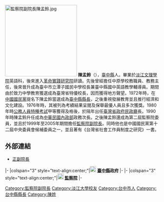 [[File:監察院副院長陳孟鈴.jpg|235px]]
'''陳孟鈴'''（{{bd|1934年||2009年||}}），[[臺中縣|臺中縣]]人。畢業於[[淡江大學|淡江文理學院]]英語科，後來進入[[國家發展研究院|革命實踐研究院]]研讀。先後曾經擔任中原學校教職員、教務主任，後來晉升成為臺中市立潭子國民中學校長兼臺中縣國中英語教學輔導員。期間由於致力中學教育獲選成為臺灣省特優校長，因而獲得地方聲望。1972年時，在[[中國國民黨|中國國民黨]]提名下陳孟鈴當選成為[[臺中縣縣長|臺中縣縣長]]，之後重視發展教育並且推行經濟和文化建設。1976年時，其被列為考績結果呈閱及保舉最優人員且多次獲獎。1980年時[[公務人員特種考試|公務人員特種考試]]甲等獲得及格後，於隔年出任[[內政部民政司|臺灣省政府民政廳]]長。1990年時陳孟鈴升任成為[[中華民國內政部|中華民國內政部]]政務次長。之後陳孟鈴還成為第二屆監察院委員，並且於1999年至2005年期間擔任[[監察院副院長|監察院副院長]]。同時他也是中國國民黨第十二屆中央委員會候補委員之一，並且著有《台灣省社會工作員制度之研究》一書。

== 外部連結 ==
* [http://www.cy.gov.tw/ct.asp?xItem=3238&ctNode=877&mp=1 正副院長]{{Dead link|date=2020年2月 |bot=InternetArchiveBot |fix-attempted=yes }}

{{start box}}
{{s-gov|roc}}
|-
|colspan="3" style="text-align:center;"|'''[[File:Taichung_County_Emblem.svg|20px]] [[臺中縣|臺中縣]]政府'''
|-
{{s-before|[[王子癸|王子癸]]}}
{{s-title|[[臺中縣縣長|臺中縣縣長]]<br><small>第七、八屆<br>1973年2月1日－1981年12月20日}}
{{s-after|[[陳庚金|陳庚金]]}}
{{s-off}}
|-
|colspan="3" style="text-align:center;"|'''[[File:Emblem_of_Control_Yuan.svg|20px]] [[監察院|監察院]]'''
|-
{{s-before|[[鄭水枝|鄭水枝]]}}
{{s-title|[[監察院副院長|監察院副院長]]<small><br>第十任<br>1999年2月1日－2005年2月1日}}
{{s-vacant|當時的總統[[陳水扁|陳水扁]]提<br />名的[[監察院副院長|監察院副院長]]人選，未<br />獲得[[立法院|立法院]]同意。|next=[[陳進利|陳進利]] 2008年}}
{{end box}}

[[Category:監察院副院長|Category:監察院副院長]]
[[Category:淡江大學校友|Category:淡江大學校友]]
[[Category:台中市人|Category:台中市人]]
[[Category:台中縣縣長|Category:台中縣縣長]]
[[Category:陳姓|Category:陳姓]]